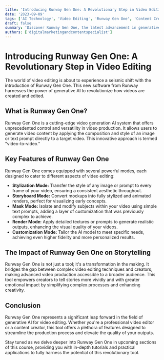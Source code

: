 ```yaml
---
title: 'Introducing Runway Gen One: A Revolutionary Step in Video Editing'
date: '2023-09-09'
tags: ['AI Technology', 'Video Editing', 'Runway Gen One', 'Content Creation']
draft: false
summary: 'Discover Runway Gen One, the latest advancement in generative AI technology for video editing. Learn how this tool can transform your video production with its powerful new features.'
authors: ['digitalmarketingandcontentspecialist']
---
```


# Introducing Runway Gen One: A Revolutionary Step in Video Editing

The world of video editing is about to experience a seismic shift with the introduction of Runway Gen One. This new software from Runway harnesses the power of generative AI to revolutionize how videos are created and edited.

## What is Runway Gen One?

Runway Gen One is a cutting-edge video generation AI system that offers unprecedented control and versatility in video production. It allows users to generate video content by applying the composition and style of an image or text prompt directly to a target video. This innovative approach is termed "video-to-video."

## Key Features of Runway Gen One

Runway Gen One comes equipped with several powerful modes, each designed to cater to different aspects of video editing:

- **Stylization Mode:** Transfer the style of any image or prompt to every frame of your video, ensuring a consistent aesthetic throughout.
- **Storyboard Mode:** Convert mockups into fully stylized and animated renders, perfect for visualizing early concepts.
- **Mask Mode:** Isolate and modify subjects within your video using simple text prompts, adding a layer of customization that was previously complex to achieve.
- **Render Mode:** Apply detailed textures or prompts to generate realistic outputs, enhancing the visual quality of your videos.
- **Customization Mode:** Tailor the AI model to meet specific needs, achieving even higher fidelity and more personalized results.

## The Impact of Runway Gen One on Storytelling

Runway Gen One is not just a tool; it's a transformation in the making. It bridges the gap between complex video editing techniques and creators, making advanced video production accessible to a broader audience. This tool empowers creators to tell stories more vividly and with greater emotional impact by simplifying complex processes and enhancing creativity.

## Conclusion

Runway Gen One represents a significant leap forward in the field of generative AI for video editing. Whether you're a professional video editor or a content creator, this tool offers a plethora of features designed to streamline the production process and elevate the quality of your outputs.

Stay tuned as we delve deeper into Runway Gen One in upcoming sections of this course, providing you with in-depth tutorials and practical applications to fully harness the potential of this revolutionary tool.

